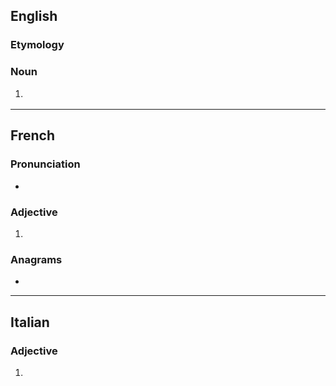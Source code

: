 ==English==

===Etymology===
{{suffix|en|cadet|ette|id2=female}}

===Noun===
{{en-noun}}

# {{lb|en|rare}} {{female equivalent of|en|cadet}}

----

==French==

===Pronunciation===
* {{audio|fr|LL-Q150 (fra)-WikiLucas00-cadette.wav|Audio}}

===Adjective===
{{head|fr|adjective form}}

# {{feminine singular of|fr|cadet}}
#: {{uxi|fr|la sœur '''cadette'''|the '''youngest''' sister}}

===Anagrams===
* {{l|fr|détecta}}

----

==Italian==

===Adjective===
{{head|it|adjective form}}

# {{feminine plural of|it|cadetto}}